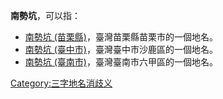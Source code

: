'''南勢坑'''，可以指：
*[[南勢坑_(苗栗縣)|南勢坑 (苗栗縣)]]，臺灣苗栗縣苗栗市的一個地名。
*[[南勢坑_(臺中市)|南勢坑 (臺中市)]]，臺灣臺中市沙鹿區的一個地名。
*[[南勢坑_(臺南市)|南勢坑 (臺南市)]]，臺灣臺南市六甲區的一個地名。

{{disambig}}
[[Category:三字地名消歧义|Category:三字地名消歧义]]